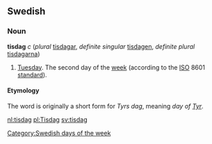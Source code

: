 ==Swedish==
===Noun===
'''tisdag''' ''c'' (''plural'' [[tisdagar]], ''definite singular'' [[tisdagen]], ''definite plural'' [[tisdagarna]])

# [[Tuesday]]. The second day of the [[week]] (according to the [[ISO]] 8601 [[standard]]).

====Etymology====
The word is originally a short form for ''Tyrs dag'', meaning ''day of [[w:Tyr|Tyr]]''. 


[[Category:Swedish days of the week]]

[[nl:tisdag]]
[[pl:Tisdag]]
[[sv:tisdag]]